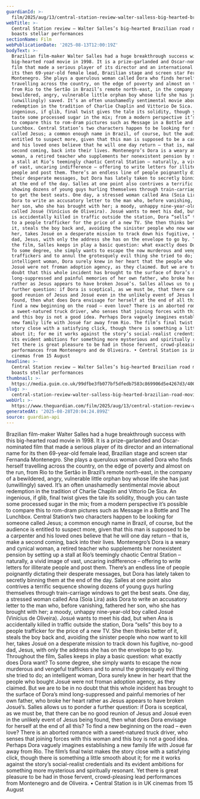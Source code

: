 ```yaml
---
guardianId: >-
  film/2025/aug/13/central-station-review-walter-salless-big-hearted-brazilian-road-movie-boasts-stellar-performances
webTitle: >-
  Central Station review – Walter Salles’s big-hearted Brazilian road movie
  boasts stellar performances 
sectionName: Film
webPublicationDate: '2025-08-13T12:00:19Z'
bodyText: >-
  Brazilian film-maker Walter Salles had a huge breakthrough success with this
  big-hearted road movie in 1998. It is a prize-garlanded and Oscar-nominated
  film that made a serious player of its director and an international name for
  its then 69-year-old female lead, Brazilian stage and screen star Fernanda
  Montenegro. She plays a querulous woman called Dora who finds herself
  travelling across the country, on the edge of poverty and almost on the run,
  from Rio to the Sertão in Brazil’s remote north-east, in the company of a
  bewildered, angry, vulnerable little orphan boy whose life she has just
  (unwillingly) saved. It’s an often unashamedly sentimental movie about
  redemption in the tradition of Charlie Chaplin and Vittorio De Sica. An
  ingenious, if glib, final twist gives the tale its solidity, though you can
  taste some processed sugar in the mix; from a modern perspective it’s possible
  to compare this to rom-dram pictures such as Message in a Bottle and The
  Lunchbox. Central Station’s two characters happen to be looking for someone
  called Jesus; a common enough name in Brazil, of course, but the audience is
  entitled to suspect more, given that this man is supposed to be a carpenter
  and his loved ones believe that he will one day return – that is, make a
  second coming, back into their lives. Montenegro’s Dora is a weary and cynical
  woman, a retired teacher who supplements her nonexistent pension by setting up
  a stall at Rio’s teemingly chaotic Central Station – naturally, a vivid image
  of vast, uncaring indifference – offering to write letters for illiterate
  people and post them. There’s an endless line of people poignantly dictating
  their desperate messages, but Dora has lately taken to secretly binning them
  at the end of the day. Salles at one point also contrives a terrific sequence
  showing dozens of young guys hurling themselves through train-carriage windows
  to get the best seats. One day, a stressed woman called Ana (Soia Lira) asks
  Dora to write an accusatory letter to the man who, before vanishing, fathered
  her son, who she has brought with her; a moody, unhappy nine-year-old boy
  called Josué (Vinícius de Oliveira). Josué wants to meet his dad, but when Ana
  is accidentally killed in traffic outside the station, Dora “sells” this boy
  to a people trafficker for the price of a new TV. She then thinks better of
  it, steals the boy back and, avoiding the sinister people who now want to kill
  her, takes Josué on a desperate mission to track down his fugitive, no-good
  dad, Jesus, with only the address she has on the envelope to go by. Throughout
  the film, Salles keeps in play a basic question: what exactly does Dora want?
  To some degree, she simply wants to escape the now murderous and vengeful
  traffickers and to annul the grotesquely evil thing she tried to do; an
  intelligent woman, Dora surely knew in her heart that the people who bought
  Josué were not froman adoption agency, as they claimed. But we are to be in no
  doubt that this whole incident has brought to the surface of Dora’s mind
  long-suppressed and painful memories of her own father, who broke her heart
  rather as Jesus appears to have broken Josué’s. Salles allows us to ponder a
  further question: if Dora is sceptical, as we must be, that there can be no
  good reunion of Jesus and Josué even in the unlikely event of Jesus being
  found, then what does Dora envisage for herself at the end of all this? To
  find a new beginning on the road – even love? There is an aborted romance with
  a sweet-natured truck driver, who senses that joining forces with this woman
  and this boy is not a good idea. Perhaps Dora vaguely imagines establishing a
  new family life with Josué far away from Rio. The film’s final twist makes the
  story close with a satisfying click, though there is something a little smooth
  about it; for me it works against the story’s social-realist credentials and
  its evident ambitions for something more mysterious and spiritually resonant.
  Yet there is great pleasure to be had in those fervent, crowd-pleasing lead
  performances from Montenegro and de Oliveira. • Central Station is in UK
  cinemas from 15 August
headline: >-
  Central Station review – Walter Salles’s big-hearted Brazilian road movie
  boasts stellar performances 
thumbnail: >-
  https://media.guim.co.uk/99dfbe3fb077bf5dfedb7583c869906d5e4267d3/400_0_4099_3279/500.jpg
slug: >-
  central-station-review-walter-salless-big-hearted-brazilian-road-movie-boasts-stellar-performances
webUrl: >-
  https://www.theguardian.com/film/2025/aug/13/central-station-review-walter-salless-big-hearted-brazilian-road-movie-boasts-stellar-performances
generatedAt: '2025-08-28T20:04:24.899Z'
source: guardian-api
---
```

Brazilian film-maker Walter Salles had a huge breakthrough success with this big-hearted road movie in 1998. It is a prize-garlanded and Oscar-nominated film that made a serious player of its director and an international name for its then 69-year-old female lead, Brazilian stage and screen star Fernanda Montenegro. She plays a querulous woman called Dora who finds herself travelling across the country, on the edge of poverty and almost on the run, from Rio to the Sertão in Brazil’s remote north-east, in the company of a bewildered, angry, vulnerable little orphan boy whose life she has just (unwillingly) saved. It’s an often unashamedly sentimental movie about redemption in the tradition of Charlie Chaplin and Vittorio De Sica. An ingenious, if glib, final twist gives the tale its solidity, though you can taste some processed sugar in the mix; from a modern perspective it’s possible to compare this to rom-dram pictures such as Message in a Bottle and The Lunchbox. Central Station’s two characters happen to be looking for someone called Jesus; a common enough name in Brazil, of course, but the audience is entitled to suspect more, given that this man is supposed to be a carpenter and his loved ones believe that he will one day return – that is, make a second coming, back into their lives. Montenegro’s Dora is a weary and cynical woman, a retired teacher who supplements her nonexistent pension by setting up a stall at Rio’s teemingly chaotic Central Station – naturally, a vivid image of vast, uncaring indifference – offering to write letters for illiterate people and post them. There’s an endless line of people poignantly dictating their desperate messages, but Dora has lately taken to secretly binning them at the end of the day. Salles at one point also contrives a terrific sequence showing dozens of young guys hurling themselves through train-carriage windows to get the best seats. One day, a stressed woman called Ana (Soia Lira) asks Dora to write an accusatory letter to the man who, before vanishing, fathered her son, who she has brought with her; a moody, unhappy nine-year-old boy called Josué (Vinícius de Oliveira). Josué wants to meet his dad, but when Ana is accidentally killed in traffic outside the station, Dora “sells” this boy to a people trafficker for the price of a new TV. She then thinks better of it, steals the boy back and, avoiding the sinister people who now want to kill her, takes Josué on a desperate mission to track down his fugitive, no-good dad, Jesus, with only the address she has on the envelope to go by. Throughout the film, Salles keeps in play a basic question: what exactly does Dora want? To some degree, she simply wants to escape the now murderous and vengeful traffickers and to annul the grotesquely evil thing she tried to do; an intelligent woman, Dora surely knew in her heart that the people who bought Josué were not froman adoption agency, as they claimed. But we are to be in no doubt that this whole incident has brought to the surface of Dora’s mind long-suppressed and painful memories of her own father, who broke her heart rather as Jesus appears to have broken Josué’s. Salles allows us to ponder a further question: if Dora is sceptical, as we must be, that there can be no good reunion of Jesus and Josué even in the unlikely event of Jesus being found, then what does Dora envisage for herself at the end of all this? To find a new beginning on the road – even love? There is an aborted romance with a sweet-natured truck driver, who senses that joining forces with this woman and this boy is not a good idea. Perhaps Dora vaguely imagines establishing a new family life with Josué far away from Rio. The film’s final twist makes the story close with a satisfying click, though there is something a little smooth about it; for me it works against the story’s social-realist credentials and its evident ambitions for something more mysterious and spiritually resonant. Yet there is great pleasure to be had in those fervent, crowd-pleasing lead performances from Montenegro and de Oliveira. • Central Station is in UK cinemas from 15 August
